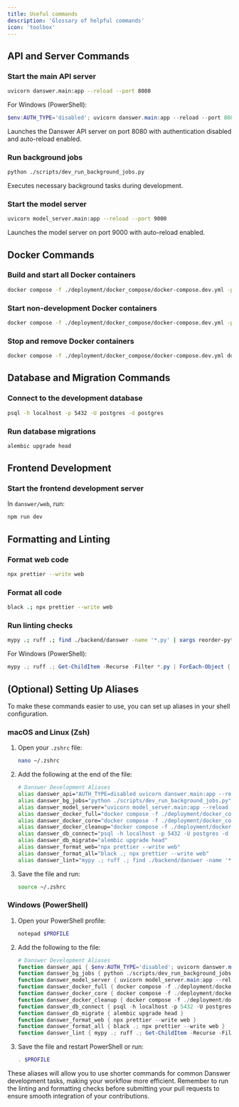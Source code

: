 ```yaml
---
title: Useful commands
description: 'Glossary of helpful commands'
icon: 'toolbox'
---
```



## API and Server Commands
### Start the main API server
```bash
uvicorn danswer.main:app --reload --port 8080
```
For Windows (PowerShell):
```powershell
$env:AUTH_TYPE='disabled'; uvicorn danswer.main:app --reload --port 8080
```
Launches the Danswer API server on port 8080 with authentication disabled and auto-reload enabled.

### Run background jobs
```bash
python ./scripts/dev_run_background_jobs.py
```
Executes necessary background tasks during development.

### Start the model server
```bash
uvicorn model_server.main:app --reload --port 9000
```
Launches the model server on port 9000 with auto-reload enabled.

## Docker Commands

### Build and start all Docker containers
```bash
docker compose -f ./deployment/docker_compose/docker-compose.dev.yml -p danswer-stack up -d --build --force-recreate
```

### Start non-development Docker containers
```bash
docker compose -f ./deployment/docker_compose/docker-compose.dev.yml -p danswer-stack up -d index relational_db
```

### Stop and remove Docker containers
```bash
docker compose -f ./deployment/docker_compose/docker-compose.dev.yml down -v
```

## Database and Migration Commands

### Connect to the development database
```bash
psql -h localhost -p 5432 -U postgres -d postgres
```

### Run database migrations
```bash
alembic upgrade head
```

## Frontend Development

### Start the frontend development server
In `danswer/web`, run:
```bash
npm run dev
```

## Formatting and Linting

### Format web code
```bash
npx prettier --write web
```

### Format all code
```bash
black .; npx prettier --write web
```

### Run linting checks
```bash
mypy .; ruff .; find ./backend/danswer -name '*.py' | xargs reorder-python-imports --py311-plus
```
For Windows (PowerShell):
```powershell
mypy .; ruff .; Get-ChildItem -Recurse -Filter *.py | ForEach-Object { reorder-python-imports --py311-plus $_.FullName }
```

## (Optional) Setting Up Aliases

To make these commands easier to use, you can set up aliases in your shell configuration.

### macOS and Linux (Zsh)

1. Open your `.zshrc` file:
   ```bash
   nano ~/.zshrc
   ```

2. Add the following at the end of the file:
   ```zsh
   # Danswer Development Aliases
   alias danswer_api="AUTH_TYPE=disabled uvicorn danswer.main:app --reload --port 8080"
   alias danswer_bg_jobs="python ./scripts/dev_run_background_jobs.py"
   alias danswer_model_server="uvicorn model_server.main:app --reload --port 9000"
   alias danswer_docker_full="docker compose -f ./deployment/docker_compose/docker-compose.dev.yml -p danswer-stack up -d --build --force-recreate"
   alias danswer_docker_core="docker compose -f ./deployment/docker_compose/docker-compose.dev.yml -p danswer-stack up -d index relational_db"
   alias danswer_docker_cleanup="docker compose -f ./deployment/docker_compose/docker-compose.dev.yml down -v"
   alias danswer_db_connect="psql -h localhost -p 5432 -U postgres -d postgres"
   alias danswer_db_migrate="alembic upgrade head"
   alias danswer_format_web="npx prettier --write web"
   alias danswer_format_all="black .; npx prettier --write web"
   alias danswer_lint="mypy .; ruff .; find ./backend/danswer -name '*.py' | xargs reorder-python-imports --py311-plus"
   ```

3. Save the file and run:
   ```bash
   source ~/.zshrc
   ```

### Windows (PowerShell)

1. Open your PowerShell profile:
   ```powershell
   notepad $PROFILE
   ```

2. Add the following to the file:
   ```powershell
   # Danswer Development Aliases
   function danswer_api { $env:AUTH_TYPE='disabled'; uvicorn danswer.main:app --reload --port 8080 }
   function danswer_bg_jobs { python ./scripts/dev_run_background_jobs.py }
   function danswer_model_server { uvicorn model_server.main:app --reload --port 9000 }
   function danswer_docker_full { docker compose -f ./deployment/docker_compose/docker-compose.dev.yml -p danswer-stack up -d --build --force-recreate }
   function danswer_docker_core { docker compose -f ./deployment/docker_compose/docker-compose.dev.yml -p danswer-stack up -d index relational_db }
   function danswer_docker_cleanup { docker compose -f ./deployment/docker_compose/docker-compose.dev.yml down -v }
   function danswer_db_connect { psql -h localhost -p 5432 -U postgres -d postgres }
   function danswer_db_migrate { alembic upgrade head }
   function danswer_format_web { npx prettier --write web }
   function danswer_format_all { black .; npx prettier --write web }
   function danswer_lint { mypy .; ruff .; Get-ChildItem -Recurse -Filter *.py | ForEach-Object { reorder-python-imports --py311-plus $_.FullName } }
   ```

3. Save the file and restart PowerShell or run:
   ```powershell
   . $PROFILE
   ```

These aliases will allow you to use shorter commands for common Danswer development tasks, making your workflow more efficient. Remember to run the linting and formatting checks before submitting your pull requests to ensure smooth integration of your contributions.